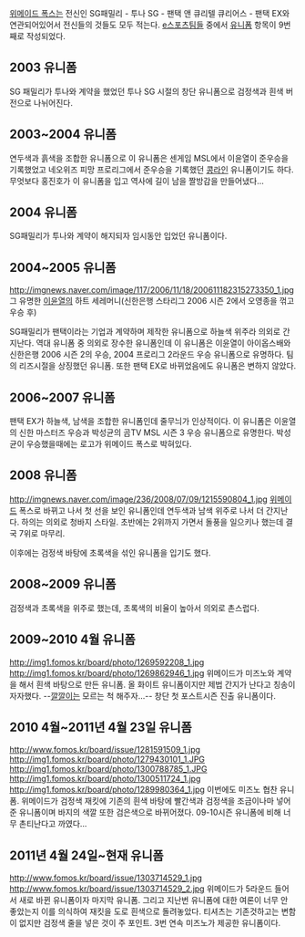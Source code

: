 [[위메이드 폭스]]는 전신인 SG패밀리 - 투나 SG - 팬택 앤 큐리텔 큐리어스 - 팬택 EX와 연관되어있어서 전신들의 것들도 모두 적는다.
[[e스포츠]]팀들 중에서 [[유니폼]] 항목이 9번째로 작성되었다.

== 2003 유니폼 ==

SG 패밀리가 투나와 계약을 했었던 투나 SG 시절의 창단 유니폼으로 검정색과 흰색 버전으로 나뉘어진다.

== 2003~2004 유니폼 ==


연두색과 흙색을 조합한 유니폼으로 이 유니폼은 센게임 MSL에서 이윤열이 준우승을 기록했었고 네오위즈 피망 프로리그에서 준우승을 기록했던 [[콩라인]] 유니폼이기도 하다. 무엇보다 홍진호가 이 유니폼을 입고 역사에 길이 남을 짤방감을 만들어냈다...

== 2004 유니폼 ==

SG패밀리가 투나와 계약이 해지되자 임시동안 입었던 유니폼이다.

== 2004~2005 유니폼 ==

http://imgnews.naver.com/image/117/2006/11/18/200611182315273350_1.jpg 
그 유명한 [[이윤열]]의 하트 세레머니(신한은행 스타리그 2006 시즌 2에서 오영종을 꺾고 우승 후)

SG패밀리가 팬택이라는 기업과 계약하며 제작한 유니폼으로 하늘색 위주라 의외로 간지난다. 역대 유니폼 중 의외로 장수한 유니폼인데 이 유니폼은 이윤열이 아이옵스배와 신한은행 2006 시즌 2의 우승, 2004 프로리그 2라운드 우승 유니폼으로 유명하다. 팀의 리즈시절을 상징했던 유니폼.
또한 팬택 EX로 바뀌었음에도 유니폼은 변하지 않았다.

== 2006~2007 유니폼 ==
팬택 EX가 하늘색, 남색을 조합한 유니폼인데 줄무늬가 인상적이다. 이 유니폼은 이윤열의 신한 마스터즈 우승과 박성균의 곰TV MSL 시즌 3 우승 유니폼으로 유명한다. 박성균이 우승했을때에는 로고가 위메이드 폭스로 박혀있다.

== 2008 유니폼 ==
http://imgnews.naver.com/image/236/2008/07/09/1215590804_1.jpg
[[위메이드]] 폭스로 바뀌고 나서 첫 선을 보인 유니폼인데 연두색과 남색 위주로 나서 더 간지난다. 하의는 의외로 청바지 스타일.
초반에는 2위까지 가면서 돌풍을 일으키나 했는데 결국 7위로 마무리.

이후에는 검정색 바탕에 초록색을 섞인 유니폼을 입기도 했다.

== 2008~2009 유니폼 ==

검정색과 초록색을 위주로 했는데, 초록색의 비율이 높아서 의외로 촌스럽다.

== 2009~2010 4월 유니폼 ==
http://img1.fomos.kr/board/photo/1269592208_1.jpg
http://img1.fomos.kr/board/photo/1269862946_1.jpg
위메이드가 미즈노와 계약을 해서 흰색 바탕으로 만든 유니폼. 올 화이트 유니폼이지만 제법 간지가 난다고 칭송이 자자했다. --[[깔깔이]]는 모르는 척 해주자...--
창단 첫 포스트시즌 진출 유니폼이다.

== 2010 4월~2011년 4월 23일 유니폼 ==
http://www.fomos.kr/board/issue/1281591509_1.jpg
http://img1.fomos.kr/board/photo/1279430101_1.JPG
http://img1.fomos.kr/board/photo/1300788785_1.JPG
http://img1.fomos.kr/board/photo/1300511724_1.jpg
http://img1.fomos.kr/board/photo/1289980364_1.jpg
이번에도 미즈노 협찬 유니폼. 위메이드가 검정색 재킷에 기존의 흰색 바탕에 빨간색과 검정색을 조금이나마 넣어준 유니폼이며 바지의 색깔 또한 검은색으로 바뀌어졌다. 09-10시즌 유니폼에 비해 너무 촌티난다고 까였다...

== 2011년 4월 24일~현재 유니폼 ==
http://www.fomos.kr/board/issue/1303714529_1.jpg
http://www.fomos.kr/board/issue/1303714529_2.jpg
위메이드가 5라운드 들어서 새로 바뀐 유니폼이자 마지막 유니폼. 그리고 지난번 유니폼에 대한 여론이 너무 안 좋았는지 이를 의식하여 재킷을 도로 흰색으로 돌려놓았다. 티셔츠는 기존것하고는 변함이 없지만 검정색 줄을 넣은 것이 주 포인트. 3번 연속 미즈노가 제공한 유니폼이다.
